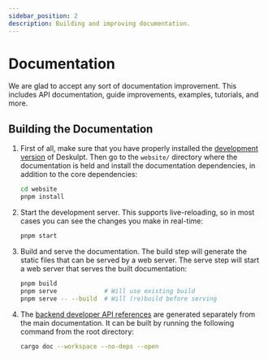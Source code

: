 ```yaml
---
sidebar_position: 2
description: Building and improving documentation.
---
```


# Documentation

We are glad to accept any sort of documentation improvement. This includes API
documentation, guide improvements, examples, tutorials, and more.

## Building the Documentation

1. First of all, make sure that you have properly installed the [development version](./contributing-code#building-from-source)
   of Deskulpt. Then go to the `website/` directory where the documentation is held and
   install the documentation dependencies, in addition to the core dependencies:

   ```bash
   cd website
   pnpm install
   ```

2. Start the development server. This supports live-reloading, so in most cases you can
   see the changes you make in real-time:

   ```bash
   pnpm start
   ```

3. Build and serve the documentation. The build step will generate the static files
   that can be served by a web server. The serve step will start a web server that
   serves the built documentation:

   ```bash
   pnpm build
   pnpm serve             # Will use existing build
   pnpm serve -- --build  # Will (re)build before serving
   ```

4. The [backend developer API references](https://csci-shu-410-se-project.github.io/Deskulpt/rustdoc/deskulpt/)
   are generated separately from the main documentation. It can be built by running the
   following command from the root directory:

   ```bash
   cargo doc --workspace --no-deps --open
   ```
